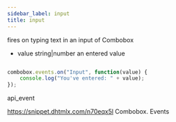 ```yaml
---
sidebar_label: input
title: input
---
```



          


<Short>
 fires on typing text in an input of Combobox


</Short>



- value     string|number       an entered value


~~~js

combobox.events.on("Input", function(value) {
    console.log("You've entered: " + value);
});


~~~
 api_event

<Descr>



</Descr>


 https://snippet.dhtmlx.com/n70eqx5l	Combobox. Events

